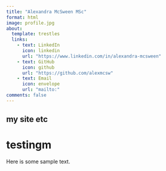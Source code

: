 ```yaml
---
title: "Alexandra McSween MSc"
format: html
image: profile.jpg
about:
  template: trestles
  links:
    - text: LinkedIn
      icon: linkedin
      url: "https://www.linkedin.com/in/alexandra-mcsween"
    - text: GitHub
      icon: github
      url: "https://github.com/alexmcsw"
    - text: Email
      icon: envelope
      url: "mailto:"
comments: false
---
```


## my site etc

:::{#hero-heading}

# testingm

Here is some sample text.

:::
